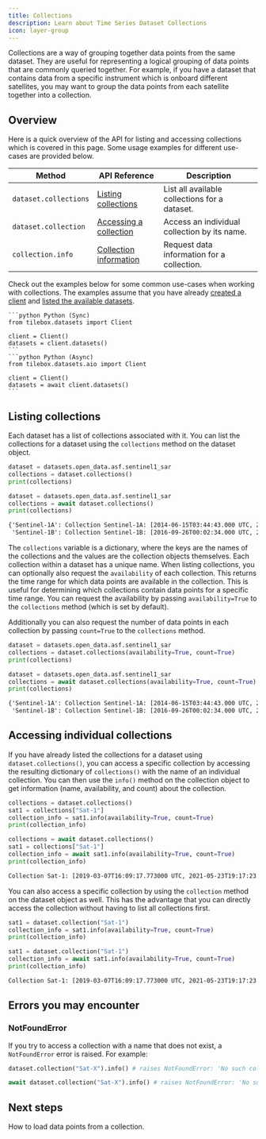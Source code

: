 ```yaml
---
title: Collections
description: Learn about Time Series Dataset Collections
icon: layer-group
---
```


Collections are a way of grouping together data points from the same dataset. They are useful for representing
a logical grouping of data points that are commonly queried together. For example, if you have a dataset
that contains data from a specific instrument which is onboard different satellites, you may want to group the data
points from each satellite together into a collection.

## Overview

Here is a quick overview of the API for listing and accessing collections which is covered in this page.
Some usage examples for different use-cases are provided below.

| Method                | API Reference                                                          | Description                                   |
| --------------------- | ---------------------------------------------------------------------- | --------------------------------------------- |
| `dataset.collections` | [Listing collections](/api-reference/datasets/listing-collection)      | List all available collections for a dataset. |
| `dataset.collection`  | [Accessing a collection](/api-reference/datasets/accessing-collection) | Access an individual collection by its name.  |
| `collection.info`     | [Collection information](/api-reference/datasets/collection-info)      | Request data information for a collection.    |

Check out the examples below for some common use-cases when working with collections. The examples
assume that you have already [created a client](/datasets/introduction#creating-a-datasets-client) and
[listed the available datasets](/api-reference/datasets/listing-datasets).

<CodeGroup>

    ```python Python (Sync)
    from tilebox.datasets import Client

    client = Client()
    datasets = client.datasets()
    ```
    ```python Python (Async)
    from tilebox.datasets.aio import Client

    client = Client()
    datasets = await client.datasets()
    ```

</CodeGroup>

## Listing collections

Each dataset has a list of collections associated with it. You can list the collections for a dataset using the
`collections` method on the dataset object.

<CodeGroup>
  
  ```python Python (Sync)
  dataset = datasets.open_data.asf.sentinel1_sar
  collections = dataset.collections()
  print(collections)
  ```
  
  ```python Python (Async)
  dataset = datasets.open_data.asf.sentinel1_sar
  collections = await dataset.collections()
  print(collections)
  ```

</CodeGroup>

```txt Output
{'Sentinel-1A': Collection Sentinel-1A: [2014-06-15T03:44:43.000 UTC, 2022-12-31T23:57:59.000 UTC] (1209636 data points),
 'Sentinel-1B': Collection Sentinel-1B: [2016-09-26T00:02:34.000 UTC, 2021-12-23T06:53:08.000 UTC] (657674 data points)}
```

The `collections` variable is a dictionary, where the keys are the names of the collections and the values are
the collection objects themselves. Each collection within a dataset has a unique name. When listing collections, you
can optionally also request the `availability` of each collection. This returns the time range for which data points
are available in the collection. This is useful for determining which collections contain data points for a specific
time range. You can request the availability by passing `availability=True` to the `collections` method (which is set by default).

Additionally you can also request the number of data points in each collection by passing `count=True` to the `collections`
method.

<CodeGroup>
  
  ```python Python (Sync)
  dataset = datasets.open_data.asf.sentinel1_sar
  collections = dataset.collections(availability=True, count=True)
  print(collections)
  ```
  
  ```python Python (Async)
  dataset = datasets.open_data.asf.sentinel1_sar
  collections = await dataset.collections(availability=True, count=True)
  print(collections)
  ```

</CodeGroup>

```txt Output
{'Sentinel-1A': Collection Sentinel-1A: [2014-06-15T03:44:43.000 UTC, 2022-12-31T23:57:59.000 UTC] (1209636 data points),
 'Sentinel-1B': Collection Sentinel-1B: [2016-09-26T00:02:34.000 UTC, 2021-12-23T06:53:08.000 UTC] (657674 data points)}
```

## Accessing individual collections

If you have already listed the collections for a dataset using `dataset.collections()`, you can access a
specific collection by accessing the resulting dictionary of `collections()` with the name of an individual collection.
You can then use the `info()` method on the collection object to get information
(name, availability, and count) about the collection.

<CodeGroup>
  
  ```python Python (Sync)
  collections = dataset.collections()
  sat1 = collections["Sat-1"]
  collection_info = sat1.info(availability=True, count=True)
  print(collection_info)
  ```
  
  ```python Python (Async)
  collections = await dataset.collections()
  sat1 = collections["Sat-1"]
  collection_info = await sat1.info(availability=True, count=True)
  print(collection_info)
  ```

</CodeGroup>

```txt Output
Collection Sat-1: [2019-03-07T16:09:17.773000 UTC, 2021-05-23T19:17:23.472000 UTC] (910245 data points)
```

You can also access a specific collection by using the `collection` method on the dataset object as well.
This has the advantage that you can directly access the collection without having to list all collections first.

<CodeGroup>
  
  ```python Python (Sync)
  sat1 = dataset.collection("Sat-1")
  collection_info = sat1.info(availability=True, count=True)
  print(collection_info)
  ```
  
  ```python Python (Async)
  sat1 = dataset.collection("Sat-1")
  collection_info = await sat1.info(availability=True, count=True)
  print(collection_info)
  ```

</CodeGroup>

```txt Output
Collection Sat-1: [2019-03-07T16:09:17.773000 UTC, 2021-05-23T19:17:23.472000 UTC] (910245 data points)
```

## Errors you may encounter

### NotFoundError

If you try to access a collection with a name that does not exist, a `NotFoundError` error is raised. For example:

<CodeGroup>

```python Python (Sync)
dataset.collection("Sat-X").info() # raises NotFoundError: 'No such collection Sat-X'
```

```python Python (Async)
await dataset.collection("Sat-X").info() # raises NotFoundError: 'No such collection Sat-X'
```

</CodeGroup>

## Next steps

<CardGroup cols={2}>
  <Card title="Loading Data" icon="download" href="/datasets/loading-data" horizontal>
    How to load data points from a collection.
  </Card>
</CardGroup>
